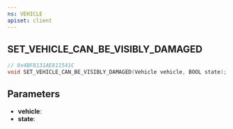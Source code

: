 ```yaml
---
ns: VEHICLE
apiset: client
---
```

## SET_VEHICLE_CAN_BE_VISIBLY_DAMAGED

```c
// 0x4BF8131AE811541C
void SET_VEHICLE_CAN_BE_VISIBLY_DAMAGED(Vehicle vehicle, BOOL state);
```


## Parameters
* **vehicle**:
* **state**: